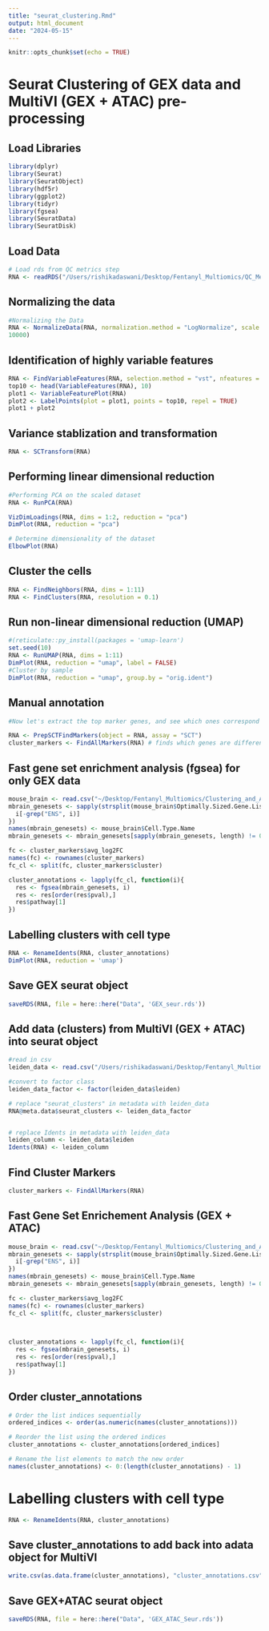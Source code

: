 ```yaml
---
title: "seurat_clustering.Rmd"
output: html_document
date: "2024-05-15"
---
```


```r
knitr::opts_chunk$set(echo = TRUE)
```

# Seurat Clustering of GEX data and MultiVI (GEX + ATAC) pre-processing 

## Load Libraries
```r
library(dplyr)
library(Seurat)
library(SeuratObject)
library(hdf5r)
library(ggplot2)
library(tidyr)
library(fgsea)
library(SeuratData)
library(SeuratDisk)
```


## Load Data 
```r
# Load rds from QC metrics step 
RNA <- readRDS("/Users/rishikadaswani/Desktop/Fentanyl_Multiomics/QC_Metrics/RNA_subset.rds")
```

## Normalizing the data 
```r
#Normalizing the Data 
RNA <- NormalizeData(RNA, normalization.method = "LogNormalize", scale.factor = 
10000)
```

## Identification of highly variable features 
```r
RNA <- FindVariableFeatures(RNA, selection.method = "vst", nfeatures = 2000)
top10 <- head(VariableFeatures(RNA), 10)
plot1 <- VariableFeaturePlot(RNA)
plot2 <- LabelPoints(plot = plot1, points = top10, repel = TRUE)
plot1 + plot2

```

## Variance stablization and transformation 
```r
RNA <- SCTransform(RNA)
```

## Performing linear dimensional reduction 
```r
#Performing PCA on the scaled dataset 
RNA <- RunPCA(RNA)

VizDimLoadings(RNA, dims = 1:2, reduction = "pca")
DimPlot(RNA, reduction = "pca")

# Determine dimensionality of the dataset 
ElbowPlot(RNA)
```

## Cluster the cells 
```r
RNA <- FindNeighbors(RNA, dims = 1:11)
RNA <- FindClusters(RNA, resolution = 0.1)

```

## Run non-linear dimensional reduction (UMAP)
```r
#(reticulate::py_install(packages = 'umap-learn')
set.seed(10)
RNA <- RunUMAP(RNA, dims = 1:11)
DimPlot(RNA, reduction = "umap", label = FALSE)
#Cluster by sample 
DimPlot(RNA, reduction = "umap", group.by = "orig.ident")
```

## Manual annotation 
```r

#Now let's extract the top marker genes, and see which ones correspond with each cluster. This can be done using the FindAllMarkers function within Seurat.

RNA <- PrepSCTFindMarkers(object = RNA, assay = "SCT")
cluster_markers <- FindAllMarkers(RNA) # finds which genes are different 
```

## Fast gene set enrichment analysis (fgsea) for only GEX data 
```r
mouse_brain <- read.csv("~/Desktop/Fentanyl_Multiomics/Clustering_and_Annotation/biorxiv_mouse_brain.csv")
mbrain_genesets <- sapply(strsplit(mouse_brain$Optimally.Sized.Gene.List, "\\||="), function(i){
  i[-grep("ENS", i)]
})
names(mbrain_genesets) <- mouse_brain$Cell.Type.Name
mbrain_genesets <- mbrain_genesets[sapply(mbrain_genesets, length) != 0]

fc <- cluster_markers$avg_log2FC
names(fc) <- rownames(cluster_markers)
fc_cl <- split(fc, cluster_markers$cluster)

cluster_annotations <- lapply(fc_cl, function(i){
  res <- fgsea(mbrain_genesets, i)
  res <- res[order(res$pval),]
  res$pathway[1]
})
```

## Labelling clusters with cell type 
```r
RNA <- RenameIdents(RNA, cluster_annotations)
DimPlot(RNA, reduction = 'umap')
```

## Save GEX seurat object
```r
saveRDS(RNA, file = here::here("Data", 'GEX_seur.rds'))
```


## Add data (clusters) from MultiVI (GEX + ATAC) into seurat object 
```r
#read in csv 
leiden_data <- read.csv("/Users/rishikadaswani/Desktop/Fentanyl_Multiomics/Clustering_and_Annotation/leiden_column_new.csv")

#convert to factor class 
leiden_data_factor <- factor(leiden_data$leiden)

# replace "seurat_clusters" in metadata with leiden_data 
RNA@meta.data$seurat_clusters <- leiden_data_factor


# replace Idents in metadata with leiden_data 
leiden_column <- leiden_data$leiden
Idents(RNA) <- leiden_column
```

## Find Cluster Markers 
```r
cluster_markers <- FindAllMarkers(RNA)
```

## Fast Gene Set Enrichement Analysis (GEX + ATAC)
```r

mouse_brain <- read.csv("~/Desktop/Fentanyl_Multiomics/Clustering_and_Annotation/biorxiv_mouse_brain.csv")
mbrain_genesets <- sapply(strsplit(mouse_brain$Optimally.Sized.Gene.List, "\\||="), function(i){
  i[-grep("ENS", i)]
})
names(mbrain_genesets) <- mouse_brain$Cell.Type.Name
mbrain_genesets <- mbrain_genesets[sapply(mbrain_genesets, length) != 0]

fc <- cluster_markers$avg_log2FC
names(fc) <- rownames(cluster_markers)
fc_cl <- split(fc, cluster_markers$cluster)

 

cluster_annotations <- lapply(fc_cl, function(i){
  res <- fgsea(mbrain_genesets, i)
  res <- res[order(res$pval),]
  res$pathway[1]
})
```

## Order cluster_annotations
```r
# Order the list indices sequentially
ordered_indices <- order(as.numeric(names(cluster_annotations)))

# Reorder the list using the ordered indices
cluster_annotations <- cluster_annotations[ordered_indices]

# Rename the list elements to match the new order
names(cluster_annotations) <- 0:(length(cluster_annotations) - 1)
```

# Labelling clusters with cell type 
```r
RNA <- RenameIdents(RNA, cluster_annotations)
```

## Save cluster_annotations to add back into adata object for MultiVI 
```r
write.csv(as.data.frame(cluster_annotations), "cluster_annotations.csv", row.names = FALSE)
```

## Save GEX+ATAC seurat object 
```r
saveRDS(RNA, file = here::here("Data", 'GEX_ATAC_Seur.rds'))
```

